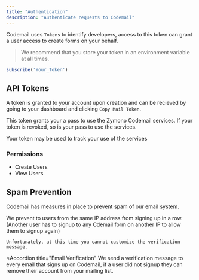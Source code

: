 ```yaml
---
title: "Authentication"
description: "Authenticate requests to Codemail"
---
```


Codemail uses `Tokens` to identify developers, access to this token can grant a user access to create forms on your behalf.

> We recommend that you store your token in an environment variable at all times.

```js
subscribe('Your_Token')
```

## API Tokens

A token is granted to your account upon creation and can be recieved by going to your dashboard and clicking `Copy Mail Token`.

This token grants your a pass to use the Zymono Codemail services. If your token is revoked, so is your pass to use the services.

<Info>Your token may be used to track your use of the services</Info>

### Permissions

- Create Users
- View Users

## Spam Prevention

Codemail has measures in place to prevent spam of our email system.

<AccordionGroup>
  <Accordion title="Multiple Emails Per IP">
    We prevent to users from the same IP address from signing up in a row. (Another user has to signup to any Cdemail form on another IP to allow them to signup again)
    
    Unfortunately, at this time you cannot customize the verification message.
  </Accordion>


  <Accordion title="Email Verification"
    We send a verification message to every email that signs up on Codemail, if a user did not signup they can remove their account from your mailing list.
  </Accordion>
</AccordionGroup>
